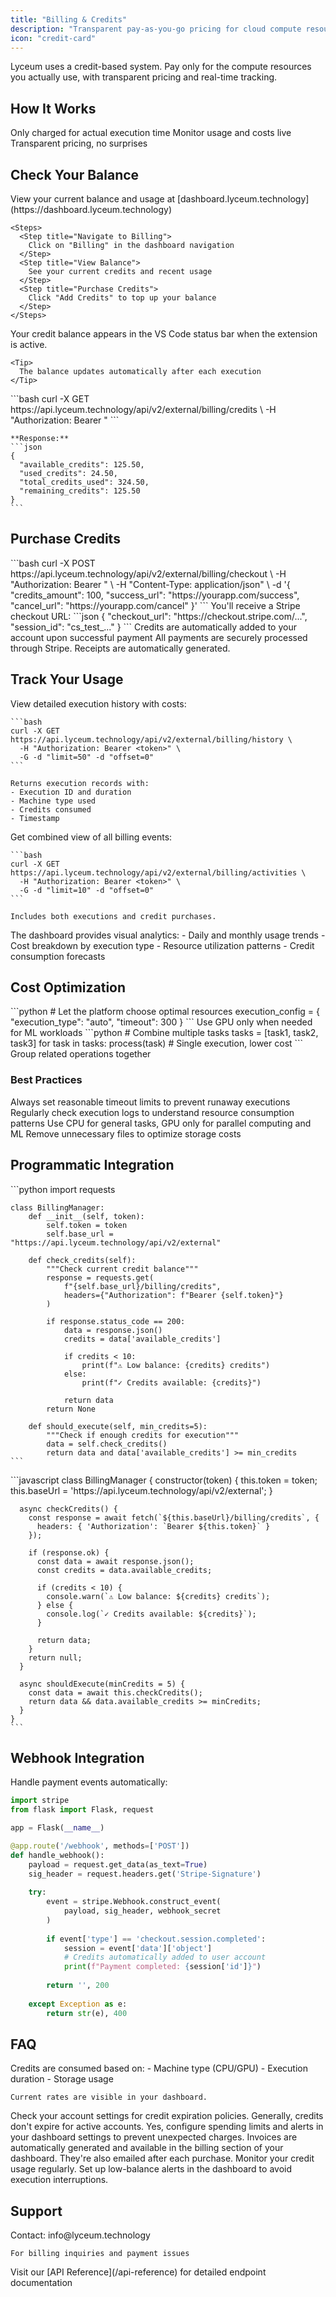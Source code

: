 ```yaml
---
title: "Billing & Credits"
description: "Transparent pay-as-you-go pricing for cloud compute resources"
icon: "credit-card"
---
```


<Info>
  Lyceum uses a credit-based system. Pay only for the compute resources you actually use, with transparent pricing and real-time tracking.
</Info>

## How It Works

<CardGroup cols={3}>
  <Card title="Pay As You Go" icon="coins">
    Only charged for actual execution time
  </Card>
  <Card title="Real-time Tracking" icon="chart-line">
    Monitor usage and costs live
  </Card>
  <Card title="No Hidden Fees" icon="receipt">
    Transparent pricing, no surprises
  </Card>
</CardGroup>

## Check Your Balance

<Tabs>
  <Tab title="Dashboard" icon="browser">
    View your current balance and usage at [dashboard.lyceum.technology](https://dashboard.lyceum.technology)
    
    <Steps>
      <Step title="Navigate to Billing">
        Click on "Billing" in the dashboard navigation
      </Step>
      <Step title="View Balance">
        See your current credits and recent usage
      </Step>
      <Step title="Purchase Credits">
        Click "Add Credits" to top up your balance
      </Step>
    </Steps>
  </Tab>

  <Tab title="VS Code" icon="code">
    Your credit balance appears in the VS Code status bar when the extension is active.
    
    <Tip>
      The balance updates automatically after each execution
    </Tip>
  </Tab>

  <Tab title="API" icon="terminal">
    ```bash
    curl -X GET https://api.lyceum.technology/api/v2/external/billing/credits \
      -H "Authorization: Bearer <token>"
    ```

    **Response:**
    ```json
    {
      "available_credits": 125.50,
      "used_credits": 24.50,
      "total_credits_used": 324.50,
      "remaining_credits": 125.50
    }
    ```
  </Tab>
</Tabs>

## Purchase Credits

<Steps>
  <Step title="Create Checkout Session">
    ```bash
    curl -X POST https://api.lyceum.technology/api/v2/external/billing/checkout \
      -H "Authorization: Bearer <token>" \
      -H "Content-Type: application/json" \
      -d '{
        "credits_amount": 100,
        "success_url": "https://yourapp.com/success",
        "cancel_url": "https://yourapp.com/cancel"
      }'
    ```
  </Step>
  
  <Step title="Complete Payment">
    You'll receive a Stripe checkout URL:
    ```json
    {
      "checkout_url": "https://checkout.stripe.com/...",
      "session_id": "cs_test_..."
    }
    ```
  </Step>
  
  <Step title="Credits Added">
    Credits are automatically added to your account upon successful payment
  </Step>
</Steps>

<Note>
  All payments are securely processed through Stripe. Receipts are automatically generated.
</Note>

## Track Your Usage

<AccordionGroup>
  <Accordion title="Execution History" icon="history">
    View detailed execution history with costs:
    
    ```bash
    curl -X GET https://api.lyceum.technology/api/v2/external/billing/history \
      -H "Authorization: Bearer <token>" \
      -G -d "limit=50" -d "offset=0"
    ```
    
    Returns execution records with:
    - Execution ID and duration
    - Machine type used
    - Credits consumed
    - Timestamp
  </Accordion>

  <Accordion title="Billing Activities" icon="list">
    Get combined view of all billing events:
    
    ```bash
    curl -X GET https://api.lyceum.technology/api/v2/external/billing/activities \
      -H "Authorization: Bearer <token>" \
      -G -d "limit=10" -d "offset=0"
    ```
    
    Includes both executions and credit purchases.
  </Accordion>

  <Accordion title="Usage Analytics" icon="chart-pie">
    The dashboard provides visual analytics:
    - Daily and monthly usage trends
    - Cost breakdown by execution type
    - Resource utilization patterns
    - Credit consumption forecasts
  </Accordion>
</AccordionGroup>

## Cost Optimization

<CardGroup cols={2}>
  <Card title="Smart Resource Selection" icon="cpu">
    ```python
    # Let the platform choose optimal resources
    execution_config = {
        "execution_type": "auto",
        "timeout": 300
    }
    ```
    Use GPU only when needed for ML workloads
  </Card>

  <Card title="Batch Operations" icon="layer-group">
    ```python
    # Combine multiple tasks
    tasks = [task1, task2, task3]
    for task in tasks:
        process(task)
    # Single execution, lower cost
    ```
    Group related operations together
  </Card>
</CardGroup>

### Best Practices

<Steps>
  <Step title="Set Timeouts">
    Always set reasonable timeout limits to prevent runaway executions
  </Step>
  <Step title="Monitor Usage">
    Regularly check execution logs to understand resource consumption patterns
  </Step>
  <Step title="Choose Right Resources">
    Use CPU for general tasks, GPU only for parallel computing and ML
  </Step>
  <Step title="Clean Up Storage">
    Remove unnecessary files to optimize storage costs
  </Step>
</Steps>

## Programmatic Integration

<Tabs>
  <Tab title="Python" icon="python">
    ```python
    import requests
    
    class BillingManager:
        def __init__(self, token):
            self.token = token
            self.base_url = "https://api.lyceum.technology/api/v2/external"
        
        def check_credits(self):
            """Check current credit balance"""
            response = requests.get(
                f"{self.base_url}/billing/credits",
                headers={"Authorization": f"Bearer {self.token}"}
            )
            
            if response.status_code == 200:
                data = response.json()
                credits = data['available_credits']
                
                if credits < 10:
                    print(f"⚠️ Low balance: {credits} credits")
                else:
                    print(f"✓ Credits available: {credits}")
                
                return data
            return None
        
        def should_execute(self, min_credits=5):
            """Check if enough credits for execution"""
            data = self.check_credits()
            return data and data['available_credits'] >= min_credits
    ```
  </Tab>

  <Tab title="JavaScript" icon="js">
    ```javascript
    class BillingManager {
      constructor(token) {
        this.token = token;
        this.baseUrl = 'https://api.lyceum.technology/api/v2/external';
      }
      
      async checkCredits() {
        const response = await fetch(`${this.baseUrl}/billing/credits`, {
          headers: { 'Authorization': `Bearer ${this.token}` }
        });
        
        if (response.ok) {
          const data = await response.json();
          const credits = data.available_credits;
          
          if (credits < 10) {
            console.warn(`⚠️ Low balance: ${credits} credits`);
          } else {
            console.log(`✓ Credits available: ${credits}`);
          }
          
          return data;
        }
        return null;
      }
      
      async shouldExecute(minCredits = 5) {
        const data = await this.checkCredits();
        return data && data.available_credits >= minCredits;
      }
    }
    ```
  </Tab>
</Tabs>

## Webhook Integration

Handle payment events automatically:

```python
import stripe
from flask import Flask, request

app = Flask(__name__)

@app.route('/webhook', methods=['POST'])
def handle_webhook():
    payload = request.get_data(as_text=True)
    sig_header = request.headers.get('Stripe-Signature')
    
    try:
        event = stripe.Webhook.construct_event(
            payload, sig_header, webhook_secret
        )
        
        if event['type'] == 'checkout.session.completed':
            session = event['data']['object']
            # Credits automatically added to user account
            print(f"Payment completed: {session['id']}")
            
        return '', 200
        
    except Exception as e:
        return str(e), 400
```

## FAQ

<AccordionGroup>
  <Accordion title="How are credits calculated?" icon="calculator">
    Credits are consumed based on:
    - Machine type (CPU/GPU)
    - Execution duration
    - Storage usage
    
    Current rates are visible in your dashboard.
  </Accordion>

  <Accordion title="Do credits expire?" icon="clock">
    Check your account settings for credit expiration policies. Generally, credits don't expire for active accounts.
  </Accordion>

  <Accordion title="Can I set spending limits?" icon="shield">
    Yes, configure spending limits and alerts in your dashboard settings to prevent unexpected charges.
  </Accordion>

  <Accordion title="How do I get invoices?" icon="file-invoice">
    Invoices are automatically generated and available in the billing section of your dashboard. They're also emailed after each purchase.
  </Accordion>
</AccordionGroup>

<Warning>
  Monitor your credit usage regularly. Set up low-balance alerts in the dashboard to avoid execution interruptions.
</Warning>

## Support

<CardGroup cols={2}>
  <Card title="Billing Support" icon="envelope">
    Contact: info@lyceum.technology
    
    For billing inquiries and payment issues
  </Card>
  
  <Card title="Documentation" icon="book">
    Visit our [API Reference](/api-reference) for detailed endpoint documentation
  </Card>
</CardGroup>